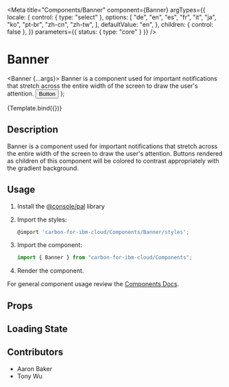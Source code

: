 
<Meta
  title="Components/Banner"
  component={Banner}
  argTypes={{
    locale: {
      control: { type: "select" },
      options: [
        "de",
        "en",
        "es",
        "fr",
        "it",
        "ja",
        "ko",
        "pt-br",
        "zh-cn",
        "zh-tw",
      ],
      defaultValue: "en",
    },
    children: { control: false },
  }}
  parameters={{ status: { type: "core" } }}
/>

# Banner

  <Banner {...args}>
    Banner is a component used for important notifications that stretch across
    the entire width of the screen to draw the user's attention.
    <Button kind="primary" size="small">
      Button
    </Button>
  </Banner>
);

<Canvas>
  <Story
    name="Demo"
    args={{
      dismissible: true,
      withGradient: true,
    }}
  >
    {Template.bind({})}
  </Story>
</Canvas>

## Description

Banner is a component used for important notifications that stretch across the entire width of the screen to draw the user's attention. Buttons rendered as children of this component will be colored to contrast appropriately with the gradient background.

## Usage

1.  Install the [@console/pal](https://github.ibm.com/ibmcloud/pal#how-to-install-and-use) library
2.  Import the styles:

    ```js
    @import 'carbon-for-ibm-cloud/Components/Banner/styles';
    ```

3.  Import the component:

    ```js
    import { Banner } from "carbon-for-ibm-cloud/Components";
    ```

4.  Render the component.

For general component usage review the [Components Docs](https://pages.github.ibm.com/ibmcloud/pal/development-guidelines/components/overview).

## Props

<ArgsTable of={Banner} />

## Loading State

<Canvas>
  <Story name="Skeleton">
    <Banner.skeleton />
  </Story>
</Canvas>

## Contributors

- Aaron Baker
- Tony Wu
